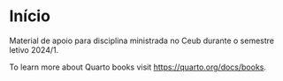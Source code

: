 # Início {.unnumbered}

Material de apoio para disciplina ministrada no Ceub durante o semestre letivo 2024/1.

To learn more about Quarto books visit <https://quarto.org/docs/books>.
